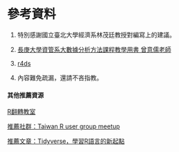 # 參考資料

1. 特別感謝國立臺北大學經濟系林茂廷教授對編寫上的建議。

2. [長庚大學資管系大數據分析方法課程教學用書 曾意儒老師](https://yijutseng.github.io/DataScienceRBook/)

3. [r4ds](http://r4ds.had.co.nz/introduction.html)

4. 內容難免疏漏，還請不吝指教。

#### 其他推薦資源{-}

[R翻轉教室](http://datascienceandr.org)

[推薦社群：Taiwan R user group meetup](https://www.meetup.com/Taiwan-R/)

[推薦文章：Tidyverse，學習R語言的新起點](https://getpocket.com/a/read/1967425863)